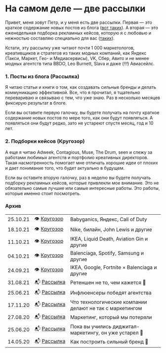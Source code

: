 

<SEO title="Рассылка"/>

<h1 style={{ marginTop: rhythm(1) }}>На самом деле — две рассылки</h1>

Привет, меня зовут Петр, и у меня есть две рассылки. Первая — это краткое содержание новых постов из блога (<a href="https://read.martyuk.com/building-brands-part-1/" target="_blank">вот таких</a>). А вторая — это еженедельная подборка рекламных кейсов, которую я с любовью и нежностью составляю специально для вас (<a href="https://mailchi.mp/5af87d319efc/krugozor-five" target="_blank">таких</a>).

Кстати, эту рассылку уже читают почти 1 000 маркетологов, креативщиков и стратегов из таких модных компаний, как Яндекс (Такси, Маркет, Гео- и Медиасервисы), VK, Сбер, Авито и не менее модных агентств типа BBDO, Leo Burnett, Slava и даже (_!!!_) Авиасейлс.

<Subscription2 />

### 1. Посты из блога (Рассылка)
Я читаю статьи и книги о том, как создавать сильные бренды и делать коммуникацию эффективной. Все, что я прочитал, я тщательно перевариваю и связываю с тем, что уже знаю. Раз в несколько месяцев фиксирую результат в блоге.

Если вы оставите первую галочку, вы будете получать на почту краткое содержание новых постов по мере того, как они будут появляться. А появляться они будут редко, зато не устареют спустя месяц, год и 10 лет.

### 2. Подборки кейсов (Кругозор)
А еще я читаю Adweek, Contagious, Muse, The Drum, seen и слежу за работами любимых агентств и портфолио креативных директоров. Такая насмотренность помогает мне отличать хорошие идеи от плохих и дает понимание того, что будет актуально в будущем.

Если вы оставите вторую галочку, раз в неделю вы будете получать подборку рекламных кейсов, которые привлекли мое внимание. Это не обязательно самые лучшие или самые интересные работы. Это работы, которые именно стоит посмотреть.

<Subscription3 />

### Архив
|     |     |     |
| --- | --- | --- | 
| 25.10.21 | 👁 [Кругозор](https://mailchi.mp/5af87d319efc/krugozor-five) | Babyganics, Яндекс, Call of Duty |
| 18.10.21 | 👁 [Кругозор](https://mailchi.mp/3da023da7b82/krugozor-four) | Nike, билайн, John Lewis и другие |
| 11.10.21 | 👁 [Кругозор](https://mailchi.mp/59ee902e1af3/krugozor-three) | IKEA, Liquid Death, Aviation Gin и другие |
| 04.10.21 | 👁 [Кругозор](https://mailchi.mp/f8ba789eff88/krugozor-two) | Balenciaga, Spotify, Samsung и другие |
| 24.09.21 | 👁 [Кругозор](https://mailchi.mp/24d93b5e0567/krugozor-one) | IKEA, Google, Fortnite × Balenciaga и другие |
| 31.08.21 | 📬 [Рассылка](https://mailchi.mp/883b001ab919/retention-is-not-what-it-seems) | Ретеншен не то, чем кажется 🙈 |
| 25.06.21 | 📬 [Рассылка](https://mailchi.mp/7b17782aabce/influencers-are-coming) | Инфлюенсеры победят агентства|
| 17.11.20 | 📬 [Рассылка](https://mailchi.mp/76c0c6a15f5c/tech-companies-do-bad-in-marketing) | Что технологические компании делают не так с маркетингом|
| 27.08.20 | 📬 [Рассылка](https://mailchi.mp/74aa8dd62f22/marketing-that-we-lost) | Маркетинг, который мы потеряли|
| 25.06.20 | 📬 [Рассылка](https://mailchi.mp/144dd9c99f49/digital-is-old-news) | Пока вы учились диджитал-маркетингу, он уже устарел 🤷|
| 14.05.20 | 📬 [Рассылка](https://mailchi.mp/5895b9bdafe3/building-brands-part-2) | Как построить сильный бренд 🙌